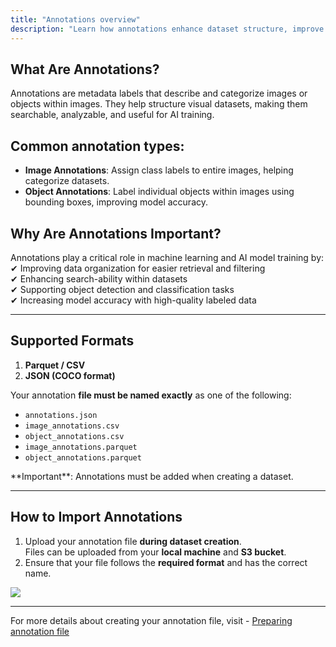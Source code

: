 ```yaml
---
title: "Annotations overview"
description: "Learn how annotations enhance dataset structure, improve search-ability, and support AI training in Visual Layer."
---
```

## What Are Annotations?

Annotations are metadata labels that describe and categorize images or objects within images. They help structure visual datasets, making them searchable, analyzable, and useful for AI training.

## Common annotation types:

- **Image Annotations**: Assign class labels to entire images, helping categorize datasets.
- **Object Annotations**: Label individual objects within images using bounding boxes, improving model accuracy.

## Why Are Annotations Important?

Annotations play a critical role in machine learning and AI model training by:  
✔ Improving data organization for easier retrieval and filtering  
✔ Enhancing search-ability within datasets  
✔ Supporting object detection and classification tasks  
✔ Increasing model accuracy with high-quality labeled data

***

## Supported Formats

1. **Parquet / CSV**
2. **JSON (COCO format)**

Your annotation **file must be named exactly** as one of the following:
  - `annotations.json`
  - `image_annotations.csv`
  - `object_annotations.csv`
  - `image_annotations.parquet`
  - `object_annotations.parquet`

<Note>
**Important**: Annotations must be added when creating a dataset. 
</Note>

---

## <span id="annotation">**How to Import Annotations**</span>  

1. Upload your annotation file **during dataset creation**.  
   Files can be uploaded from your **local machine** and **S3 bucket**.
2. Ensure that your file follows the **required format** and has the correct name.

![](https://files.readme.io/e76e5a9d515f756143072f47d2ef7320856c99bb64cec6da5859677bd2eda88a-image.png)

---
<Note>

 For more details about creating your annotation file, visit - [Preparing annotation file](/docs/Creating-Datasets/importing-annotations/preparing-annotation-data-file)

 </Note>